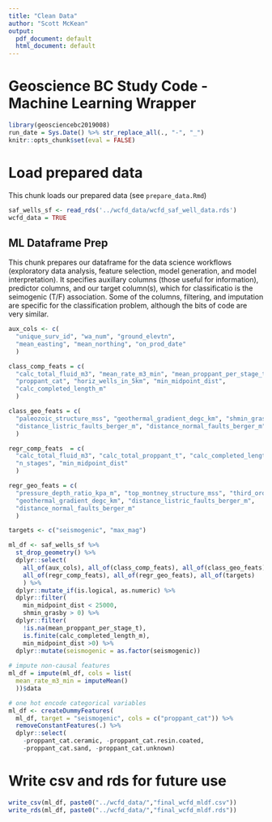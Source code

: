 ```yaml
---
title: "Clean Data"
author: "Scott McKean"
output:
  pdf_document: default
  html_document: default
---
```


# Geoscience BC Study Code - Machine Learning Wrapper

```r
library(geosciencebc2019008)
run_date = Sys.Date() %>% str_replace_all(., "-", "_")
knitr::opts_chunk$set(eval = FALSE)
```

# Load prepared data

This chunk loads our prepared data (see `prepare_data.Rmd`)

```R
saf_wells_sf <- read_rds('../wcfd_data/wcfd_saf_well_data.rds')
wcfd_data = TRUE
```

## ML Dataframe Prep

This chunk prepares our dataframe for the data science workflows (exploratory
data analysis, feature selection, model generation, and model interpretation). 
It specifies auxillary columns (those useful for information), predictor columns, 
and our target column(s), which for classificatio is the seimogenic (T/F)
association. Some of the columns, filtering, and imputation are specific for the 
classification problem, although the bits of code are very similar.

```r
aux_cols <- c(
  "unique_surv_id", "wa_num", "ground_elevtn",
  "mean_easting", "mean_northing", "on_prod_date"
  )

class_comp_feats = c(
  "calc_total_fluid_m3", "mean_rate_m3_min", "mean_proppant_per_stage_t",
  "proppant_cat", "horiz_wells_in_5km", "min_midpoint_dist",
  "calc_completed_length_m"
  )

class_geo_feats = c(
  "paleozoic_structure_mss", "geothermal_gradient_degc_km", "shmin_grasby",
  "distance_listric_faults_berger_m", "distance_normal_faults_berger_m"
  )

regr_comp_feats  = c(
  "calc_total_fluid_m3", "calc_total_proppant_t", "calc_completed_length_m",
  "n_stages", "min_midpoint_dist"
  )

regr_geo_feats = c(
  "pressure_depth_ratio_kpa_m", "top_montney_structure_mss", "third_order_residual_m",
  "geothermal_gradient_degc_km", "distance_listric_faults_berger_m",
  "distance_normal_faults_berger_m"
  )

targets <- c("seismogenic", "max_mag")

ml_df <- saf_wells_sf %>%
  st_drop_geometry() %>% 
  dplyr::select(
    all_of(aux_cols), all_of(class_comp_feats), all_of(class_geo_feats), 
    all_of(regr_comp_feats), all_of(regr_geo_feats), all_of(targets)
    ) %>%
  dplyr::mutate_if(is.logical, as.numeric) %>%
  dplyr::filter(
    min_midpoint_dist < 25000,
    shmin_grasby > 0) %>%
  dplyr::filter(
    !is.na(mean_proppant_per_stage_t),
    is.finite(calc_completed_length_m),
    min_midpoint_dist >0) %>%
  dplyr::mutate(seismogenic = as.factor(seismogenic))
  
# impute non-causal features
ml_df = impute(ml_df, cols = list(
  mean_rate_m3_min = imputeMean()
  ))$data

# one hot encode categorical variables
ml_df <- createDummyFeatures(
  ml_df, target = "seismogenic", cols = c("proppant_cat")) %>% 
  removeConstantFeatures(.) %>%
  dplyr::select(
    -proppant_cat.ceramic, -proppant_cat.resin.coated, 
    -proppant_cat.sand, -proppant_cat.unknown)
```

# Write csv and rds for future use

```r
write_csv(ml_df, paste0("../wcfd_data/","final_wcfd_mldf.csv"))
write_rds(ml_df, paste0("../wcfd_data/","final_wcfd_mldf.rds"))
```
